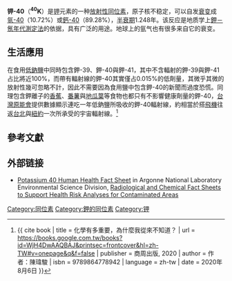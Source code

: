 {{Infobox isotope
| alternate_names =
| symbol = K
 |CASNo = 13966-00-2
 |CASNo_ref={{cascite|correct|CAS}}
| mass_number = 40
| mass = 39.96399848(21)
| num_neutrons = 21 
| num_protons = 19
| abundance = 0.0117(1)%
| halflife ={{val|1.248|(3)|e=9|u=y}}
| error_halflife =
| background =
| text_color =
| image =
| image_caption = image caption
| decay_product =
| decay_symbol =
| decay_mass =
| decay_mode1 =
| decay_energy1 =
| decay_mode2 =
| decay_energy2 =
| decay_mode3 =
| decay_energy3 =
| decay_mode4 =
| decay_energy4 =
| parent =
| parent_symbol =
| parent_mass =
| parent_decay =
| parent2 =
| parent2_symbol =
| parent2_mass =
| parent2_decay =
| spin = 4<sup>−</sup>
| excess_energy = {{val|-33505}}
| error1 =
| binding_energy = {{val|341523}}
| error2 =
}}

'''钾-40'''（'''<sup>40</sup>K'''）是[[钾|钾]]元素的一种[[放射性同位素|放射性同位素]]，原子核不稳定，可以自发[[放射性衰變|衰变]]成[[氩-40|氩-40]]（10.72%）或[[鈣的同位素|鈣-40]]（89.28%），[[半衰期|半衰期]]1.248{{e|9}}年。该反应是地质学上[[鉀－氬年代測定法|鉀－氬年代測定法]]的依据，具有广泛的用途。地球上的氩气也有很多来自它的衰变。

== 生活應用 ==
在食用[[低鈉鹽|低鈉鹽]]中同時包含鉀-39、鉀-40與鉀-41，其中不含輻射的鉀-39與鉀-41占比將近100%，而帶有輻射線的鉀-40其實僅占0.015%的低劑量，其微乎其微的放射性幾可忽略不計，因此不需要因為食用鹽中包含鉀-40的新聞而過度恐慌。同理包含鉀離子的[[香蕉|香蕉]]、[[番薯|番薯]]與[[地瓜葉|地瓜葉]]等食物也都只有不影響健康劑量的鉀-40，[[台灣|台灣]][[原能會|原能會]]提供數據顯示連吃一年低鈉鹽所吸收的鉀-40輻射線，約相當於搭[[飛機|飛機]]往返[[台北|台北]]與[[紐約|紐約]]一次所承受的宇宙輻射線。<ref name = "化學有多重要，為什麼我從來不知道？_2020"> {{ cite book | title = 化學有多重要，為什麼我從來不知道？ | url = https://books.google.com.tw/books?id=WjH4DwAAQBAJ&printsec=frontcover&hl=zh-TW#v=onepage&q&f=false | publisher =
商周出版, 2020 | author = 作者：陳瑋駿 | isbn = 9789864778942 | language = zh-tw | date = 2020年8月6日 }} </ref>

== 參考文獻 ==
{{reflist}}

==外部链接==
* [http://www.ead.anl.gov/pub/doc/potassium.pdf Potassium 40 Human Health Fact Sheet] in Argonne National Laboratory Environmental Science Division, [https://web.archive.org/web/20120310145736/http://www.ead.anl.gov/pub/dsp_detail.cfm?PubID=1472 Radiological and Chemical Fact Sheets to Support Health Risk Analyses for Contaminated Areas]

{{isotope
 |element=鉀
 |lighter=[[鉀-39|鉀-39]]
 |heavier=[[鉀-41|鉀-41]]
 |before=—
 |after=[[氬-40|氬-40]], [[鈣-40|鈣-40]], {{衰變|穩定}}
}}

{{Element-stub}}

[[Category:同位素|Category:同位素]]
[[Category:鉀的同位素|Category:鉀的同位素]]
[[Category:钾|Category:钾]]